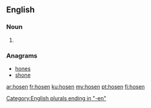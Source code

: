 {{also|Hosen}}
==English==

===Noun===
{{head|en|plural}}

# {{plural of|hose|lang=en}}

===Anagrams===
* [[hones#English|hones]]
* [[shone#English|shone]]

[[Category:English plurals ending in "-en"]]

[[ar:hosen]]
[[fr:hosen]]
[[ku:hosen]]
[[my:hosen]]
[[pt:hosen]]
[[fi:hosen]]